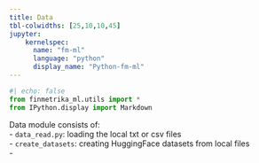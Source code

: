 ```yaml
---
title: Data
tbl-colwidths: [25,10,10,45]
jupyter: 
    kernelspec: 
      name: "fm-ml"
      language: "python"
      display_name: "Python-fm-ml"
---
```


```python
#| echo: false
from finmetrika_ml.utils import *
from IPython.display import Markdown
```

Data module consists of:  
-   `data_read.py`: loading the local txt or csv files  
-   `create_datasets`: creating HuggingFace datasets from local files  
-